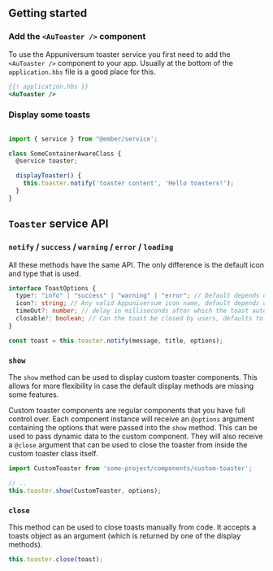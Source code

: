 
<Meta title="Components/Notifications/Toasts/Documentation" />

## Getting started

### Add the `<AuToaster />` component

To use the Appuniversum toaster service you first need to add the `<AuToaster />` component to your app. Usually at the bottom of the `application.hbs` file is a good place for this.

```handlebars
{{! application.hbs }}
<AuToaster />
```

### Display some toasts

```ts

import { service } from "@ember/service';

class SomeContainerAwareClass {
  @service toaster;

  displayToaster() {
    this.toaster.notify('toaster content', 'Hello toasters!');
  }
}
```

## `Toaster` service API

### `notify` / `success` / `warning` / `error` / `loading`

All these methods have the same API. The only difference is the default icon and type that is used.

```ts
interface ToastOptions {
  type?: "info" | "success" | "warning" | "error"; // Default depends on the used display method
  icon?: string; // Any valid Appuniversum icon name, default depends on the used display method
  timeOut?: number; // delay in milliseconds after which the toast auto-closes
  closable?: boolean; // Can the toast be closed by users, defaults to `true`
}

const toast = this.toaster.notify(message, title, options);
```

### `show`

The `show` method can be used to display custom toaster components. This allows for more flexibility in case the default display methods are missing some features.

Custom toaster components are regular components that you have full control over. Each component instance will receive an `@options` argument containing the options that were passed into the `show` method. This can be used to pass dynamic data to the custom component.
They will also receive a `@close` argument that can be used to close the toaster from inside the custom toaster class itself.


```ts
import CustomToaster from 'some-project/components/custom-toaster';

// ..
this.toaster.show(CustomToaster, options);
```

### `close`

This method can be used to close toasts manually from code. It accepts a toasts object as an argument (which is returned by one of the display methods).

```ts
this.toaster.close(toast);
```
